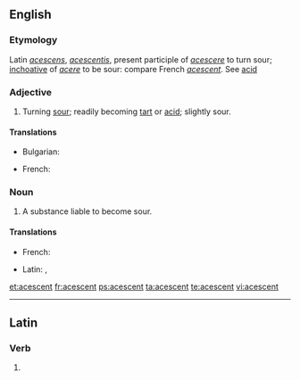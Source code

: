==English==

===Etymology===
Latin ''[[acescens]]'', ''[[acescentis]]'', present participle of ''[[acescere]]'' to turn sour; [[inchoative]] of ''[[acere]]'' to be sour: compare French ''[[acescent]]''. See [[acid]]

===Adjective===
{{en-adj}}

# Turning [[sour]]; readily becoming [[tart]] or [[acid]]; slightly sour.
#: {{rfquotek|Faraday}}

====Translations====
{{trans-top|turning sour}}
* Bulgarian: {{t+|bg|вкиснат}}
{{trans-mid}}
* French: {{t+|fr|acescent}}
{{trans-bottom}}

===Noun===
{{en-noun}}

# A substance liable to become sour.

====Translations====
{{trans-top|a substance liable to become sour}}
* French: {{t+|fr|acescent}}
{{trans-mid}}
* Latin: {{t|la|acescens}}, {{t|la|acescentis}}
{{trans-bottom}}

[[et:acescent]]
[[fr:acescent]]
[[ps:acescent]]
[[ta:acescent]]
[[te:acescent]]
[[vi:acescent]]

----
==Latin==

===Verb===
{{la-verb-form|acescent}}

# {{conjugation of|acescō||3|p|fut|act|ind|lang=la}}
{{rfc-auto}}